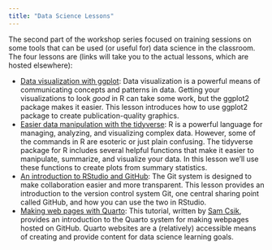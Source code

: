 ```yaml
---
title: "Data Science Lessons"
---
```


The second part of the workshop series focused on training sessions on some 
tools that can be used (or useful for) data science in the classroom. The four 
lessons are (links will take you to the actual lessons, which are hosted 
elsewhere):

+ [Data visualization with ggplot](https://jcoliver.github.io/learn-r/004-intro-ggplot.html):
Data visualization is a powerful means of communicating concepts and patterns 
in data. Getting your visualizations to look _good_ in R can take some work, 
but the ggplot2 package makes it easier. This lesson introduces how to use 
ggplot2 package to create publication-quality graphics.
+ [Easier data manipulation with the tidyverse](https://jcoliver.github.io/learn-r/012-intro-tidyverse.html):
R is a powerful language for managing, analyzing, and visualizing complex data. 
However, some of the commands in R are esoteric or just plain confusing. The 
tidyverse package for R includes several helpful functions that make it easier 
to manipulate, summarize, and visualize your data. In this lesson we’ll use 
these functions to create plots from summary statistics.
+ [An introduction to RStudio and GitHub](https://jcoliver.github.io/learn-r/010-github.html):
The Git system is designed to make collaboration easier and more transparent. 
This lesson provides an introduction to the version control system Git, one 
central sharing point called GitHub, and how you can use the two in RStudio.
+ [Making web pages with Quarto](https://ucsb-meds.github.io/creating-quarto-websites/): 
This tutorial, written by [Sam Csik](https://samanthacsik.github.io/), provides 
an introduction to the Quarto system for making webpages hosted on GitHub. 
Quarto websites are a (relatively) accessible means of creating and provide 
content for data science learning goals.